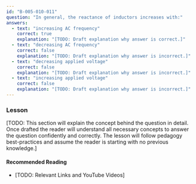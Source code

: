 ```yaml
---
id: "B-005-010-011"
question: "In general, the reactance of inductors increases with:"
answers:
  - text: "increasing AC frequency"
    correct: true
    explanation: "[TODO: Draft explanation why answer is correct.]"
  - text: "decreasing AC frequency"
    correct: false
    explanation: "[TODO: Draft explanation why answer is incorrect.]"
  - text: "decreasing applied voltage"
    correct: false
    explanation: "[TODO: Draft explanation why answer is incorrect.]"
  - text: "increasing applied voltage"
    correct: false
    explanation: "[TODO: Draft explanation why answer is incorrect.]"
---
```


### Lesson

[TODO: This section will explain the concept behind the question in detail. Once drafted the reader will understand all necessary concepts to answer the question confidently and correctly. The lesson will follow pedagogy best-practices and assume the reader is starting with no previous knowledge.]

#### Recommended Reading

- [TODO: Relevant Links and YouTube Videos]

